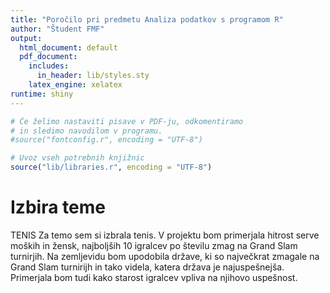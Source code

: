 ```yaml
---
title: "Poročilo pri predmetu Analiza podatkov s programom R"
author: "Študent FMF"
output:
  html_document: default
  pdf_document:
    includes:
      in_header: lib/styles.sty
    latex_engine: xelatex
runtime: shiny
---
```


```r
# Če želimo nastaviti pisave v PDF-ju, odkomentiramo
# in sledimo navodilom v programu.
#source("fontconfig.r", encoding = "UTF-8")

# Uvoz vseh potrebnih knjižnic
source("lib/libraries.r", encoding = "UTF-8")
```

# Izbira teme


TENIS
Za temo sem si izbrala tenis. V projektu bom primerjala hitrost serve moških in žensk, najboljših 10 igralcev po številu zmag na Grand Slam turnirjih. Na zemljevidu bom upodobila države, ki so največkrat zmagale na Grand Slam turnirijh in tako videla, katera država je najuspešnejša. Primerjala bom tudi kako starost igralcev vpliva na njihovo uspešnost. 



